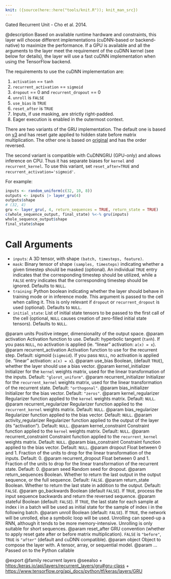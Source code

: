 ```yaml
---
knit: ({source(here::here("tools/knit.R")); knit_man_src})
---
```

Gated Recurrent Unit - Cho et al. 2014.

@description
Based on available runtime hardware and constraints, this layer
will choose different implementations (cuDNN-based or backend-native)
to maximize the performance. If a GPU is available and all
the arguments to the layer meet the requirement of the cuDNN kernel
(see below for details), the layer will use a fast cuDNN implementation
when using the TensorFlow backend.

The requirements to use the cuDNN implementation are:

1. `activation` == `tanh`
2. `recurrent_activation` == `sigmoid`
3. `dropout` == 0 and `recurrent_dropout` == 0
4. `unroll` is `FALSE`
5. `use_bias` is `TRUE`
6. `reset_after` is `TRUE`
7. Inputs, if use masking, are strictly right-padded.
8. Eager execution is enabled in the outermost context.

There are two variants of the GRU implementation. The default one is based
on [v3](https://arxiv.org/abs/1406.1078v3) and has reset gate applied to
hidden state before matrix multiplication. The other one is based on
[original](https://arxiv.org/abs/1406.1078v1) and has the order reversed.

The second variant is compatible with CuDNNGRU (GPU-only) and allows
inference on CPU. Thus it has separate biases for `kernel` and
`recurrent_kernel`. To use this variant, set `reset_after=TRUE` and
`recurrent_activation='sigmoid'`.

For example:

```r
inputs <- random_uniform(c(32, 10, 8))
outputs <- inputs |> layer_gru(4)
outputs$shape
# (32, 4)
gru <- layer_gru(, 4, return_sequences = TRUE, return_state = TRUE)
c(whole_sequence_output, final_state) %<-% gru(inputs)
whole_sequence_output$shape
final_state$shape
```

# Call Arguments
- `inputs`: A 3D tensor, with shape `(batch, timesteps, feature)`.
- `mask`: Binary tensor of shape `(samples, timesteps)` indicating whether
    a given timestep should be masked  (optional).
    An individual `TRUE` entry indicates that the corresponding timestep
    should be utilized, while a `FALSE` entry indicates that the
    corresponding timestep should be ignored. Defaults to `NULL`.
- `training`: Python boolean indicating whether the layer should behave in
    training mode or in inference mode. This argument is passed to the
    cell when calling it. This is only relevant if `dropout` or
    `recurrent_dropout` is used  (optional). Defaults to `NULL`.
- `initial_state`: List of initial state tensors to be passed to the first
    call of the cell (optional, `NULL` causes creation
    of zero-filled initial state tensors). Defaults to `NULL`.

@param units Positive integer, dimensionality of the output space.
@param activation Activation function to use.
    Default: hyperbolic tangent (`tanh`).
    If you pass `NULL`, no activation is applied
    (ie. "linear" activation: `a(x) = x`).
@param recurrent_activation Activation function to use
    for the recurrent step.
    Default: sigmoid (`sigmoid`).
    If you pass `NULL`, no activation is applied
    (ie. "linear" activation: `a(x) = x`).
@param use_bias Boolean, (default `TRUE`), whether the layer
    should use a bias vector.
@param kernel_initializer Initializer for the `kernel` weights matrix,
    used for the linear transformation of the inputs. Default:
    `"glorot_uniform"`.
@param recurrent_initializer Initializer for the `recurrent_kernel`
    weights matrix, used for the linear transformation of the recurrent
    state. Default: `"orthogonal"`.
@param bias_initializer Initializer for the bias vector. Default: `"zeros"`.
@param kernel_regularizer Regularizer function applied to the `kernel` weights
    matrix. Default: `NULL`.
@param recurrent_regularizer Regularizer function applied to the
    `recurrent_kernel` weights matrix. Default: `NULL`.
@param bias_regularizer Regularizer function applied to the bias vector.
    Default: `NULL`.
@param activity_regularizer Regularizer function applied to the output of the
    layer (its "activation"). Default: `NULL`.
@param kernel_constraint Constraint function applied to the `kernel` weights
    matrix. Default: `NULL`.
@param recurrent_constraint Constraint function applied to the
    `recurrent_kernel` weights matrix. Default: `NULL`.
@param bias_constraint Constraint function applied to the bias vector.
    Default: `NULL`.
@param dropout Float between 0 and 1. Fraction of the units to drop for the
    linear transformation of the inputs. Default: 0.
@param recurrent_dropout Float between 0 and 1. Fraction of the units to drop
    for the linear transformation of the recurrent state. Default: 0.
@param seed Random seed for dropout.
@param return_sequences Boolean. Whether to return the last output
    in the output sequence, or the full sequence. Default: `FALSE`.
@param return_state Boolean. Whether to return the last state in addition
    to the output. Default: `FALSE`.
@param go_backwards Boolean (default `FALSE`).
    If `TRUE`, process the input sequence backwards and return the
    reversed sequence.
@param stateful Boolean (default: `FALSE`). If `TRUE`, the last state
    for each sample at index i in a batch will be used as initial
    state for the sample of index i in the following batch.
@param unroll Boolean (default: `FALSE`).
    If `TRUE`, the network will be unrolled,
    else a symbolic loop will be used.
    Unrolling can speed-up a RNN,
    although it tends to be more memory-intensive.
    Unrolling is only suitable for short sequences.
@param reset_after GRU convention (whether to apply reset gate after or
    before matrix multiplication). `FALSE` is `"before"`,
    `TRUE` is `"after"` (default and cuDNN compatible).
@param object Object to compose the layer with. A tensor, array, or sequential model.
@param ... Passed on to the Python callable

@export
@family recurrent layers
@seealso
+ <https:/keras.io/api/layers/recurrent_layers/gru#gru-class>
+ <https://www.tensorflow.org/api_docs/python/tf/keras/layers/GRU>
